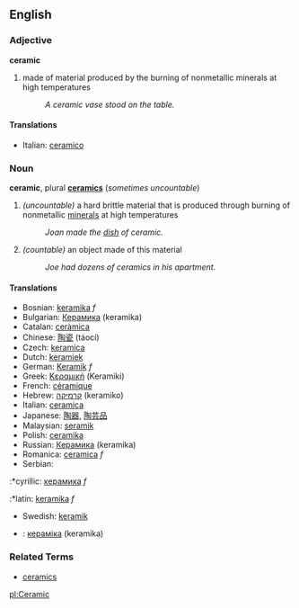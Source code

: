 ==English==
===Adjective===
'''ceramic'''

# made of material produced by the burning of nonmetallic minerals at high temperatures
#: ''A ceramic vase stood on the table.''

====Translations====
*Italian: [[ceramico]]

===Noun===
{{Wikipedia}}
'''ceramic''', plural '''[[ceramics]]''' (''sometimes uncountable'')

# ''(uncountable)'' a hard brittle material that is produced through burning of nonmetallic [[mineral]]s at high temperatures
#: ''Joan made the [[dish]] of ceramic.''
# ''(countable)'' an object made of this material
#: ''Joe had dozens of ceramics in his apartment.''

====Translations====
*Bosnian: [[keramika]] ''f''
*Bulgarian: [[Керамика]] (keramika)
*Catalan: [[ceràmica]]
*Chinese: [[陶瓷]] (táocí)
*Czech: [[keramica]]
*Dutch: [[keramiek]]
*German: [[Keramik]] ''f''
*Greek: [[Κεραμική]] (Keramiki)
*French: [[céramique]]
*Hebrew: [[קרמיקה]] (keramiko)
*Italian: [[ceramica]]
*Japanese: [[陶器]], [[陶芸品]]
*Malaysian: [[seramik]]
*Polish: [[ceramika]]
*Russian: [[Керамика]] (keramika)
*Romanica: [[ceramica]] ''f''
*Serbian:
:*cyrillic: [[керамика]] ''f''
:*latin: [[keramika]] ''f''
*Swedish: [[keramik]]
*{{uk}}: [[кераміка]] (keramika)

===Related Terms===
*[[ceramics]]

[[pl:Ceramic]]
